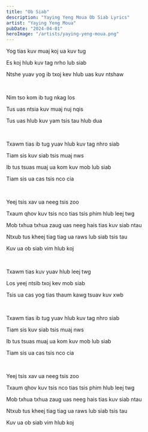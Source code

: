 ```yaml
---
title: "Ob Siab"
description: "Yaying Yeng Moua Ob Siab Lyrics"
artist: "Yaying Yeng Moua"
pubDate: "2024-04-01"
heroImage: "/artists/yaying-yeng-moua.png"
---
```


Yog tias kuv muaj koj ua kuv tug

Es koj hlub kuv tag nrho lub siab

Ntshe yuav yog ib txoj kev hlub uas kuv ntshaw

<br />

Nim tso kom ib tug nkag los

Tus uas ntsia kuv muaj nuj nqis

Tus uas hlub kuv yam tsis tau hlub dua

<br />

Txawm tias ib tug yuav hlub kuv tag nhro siab

Tiam sis kuv siab tsis muaj nws

Ib tus tsuas muaj ua kom kuv mob lub siab

Tiam sis ua cas tsis nco cia

<br />

Yeej tsis xav ua neeg tsis zoo

Txaum qhov kuv tsis nco tias tsis phim hlub leej twg

Mob txhua txhua zaug uas neeg hais tias kuv siab ntau

Ntxub tus kheej tiag tiag ua raws lub siab tsis tau

Kuv ua ob siab vim hlub koj

<br />

Txawm tias kuv yuav hlub leej twg

Los yeej ntsib txoj kev mob siab

Tsis ua cas yog tias thaum kawg tsuav kuv xwb

<br />

Txawm tias ib tug yuav hlub kuv tag nhro siab

Tiam sis kuv siab tsis muaj nws

Ib tus tsuas muaj ua kom kuv mob lub siab

Tiam sis ua cas tsis nco cia

<br />

Yeej tsis xav ua neeg tsis zoo

Txaum qhov kuv tsis nco tias tsis phim hlub leej twg

Mob txhua txhua zaug uas neeg hais tias kuv siab ntau

Ntxub tus kheej tiag tiag ua raws lub siab tsis tau

Kuv ua ob siab vim hlub koj
